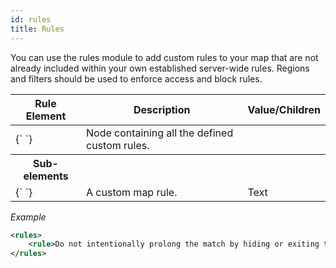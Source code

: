 ```yaml
---
id: rules
title: Rules
---
```


You can use the rules module to add custom rules to your map that are not already included within your own established server-wide rules.
Regions and filters should be used to enforce access and block rules.

<div className="table-container">
  <table>
    <thead>
      <tr>
        <th>Rule Element</th>
        <th>Description</th>
        <th>Value/Children</th>
      </tr>
    </thead>
    <tbody>
      <tr>
        <td>
          <label>{`<rules> </rules>`}</label>
        </td>
        <td>Node containing all the defined custom rules.</td>
        <td></td>
      </tr>
      <tr>
        <th>Sub-elements</th>
        <th />
        <th />
      </tr>
      <tr>
        <td>
          <label>{`<rule> </rule>`}</label>
        </td>
        <td>A custom map rule.</td>
        <td>
          <span className="badge badge--primary">Text</span>
        </td>
      </tr>
    </tbody>
  </table>
</div>

_Example_

```xml
<rules>
    <rule>Do not intentionally prolong the match by hiding or exiting the playing area.</rule>
</rules>
```
